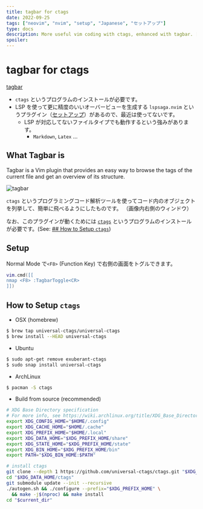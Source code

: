 ```yaml
---
title: tagbar for ctags
date: 2022-09-25
tags: ["neovim", "nvim", "setup", "Japanese", "セットアップ"]
type: docs
description: More useful vim coding with ctags, enhanced with tagbar. [20-utility-config/tagbar]
spoiler:
---
```


# tagbar for ctags

[tagbar](https://github.com/preservim/tagbar)

- `ctags` というプログラムのインストールが必要です。
- LSP を使って更に精度のいいオーバービューを生成する `lspsaga.nvim` というプラグイン（[セットアップ](/70-lsp-config)）があるので、最近は使ってないです。
  - LSP が対応してないファイルタイプでも動作するという強みがあります。
    - `Markdown`, `Latex` ...

## What Tagbar is

Tagbar is a Vim plugin that provides an easy way to browse the tags of the current file and get an overview of its structure.

![tagbar](https://camo.githubusercontent.com/f83407e2245d6c889e229a628f7363dd98c7d2cace52c1e636c75d8c74a632c6/68747470733a2f2f692e696d6775722e636f6d2f5366394c7332722e706e67)

`ctags` というプログラミングコード解析ツールを使ってコード内のオブジェクトを列挙して、簡単に飛べるようにしたものです。
（画像内右側のウィンドウ）

なお、このプラグインが動くためには [`ctags`](https://ctags.io/) というプログラムのインストールが必要です。(See: [## How to Setup `ctags`](#how-to-setup-ctags))

## Setup

Normal Mode で`<F8>` (Function Key) で右側の画面をトグルできます。

```lua filename="20-utility-config/tagbar.lua"
vim.cmd([[
nmap <F8> :TagbarToggle<CR>
]])
```

## How to Setup `ctags`

- OSX (homebrew)

```zsh
$ brew tap universal-ctags/universal-ctags
$ brew install --HEAD universal-ctags
```

- Ubuntu

```bash
$ sudo apt-get remove exuberant-ctags
$ sudo snap install universal-ctags
```

- ArchLinux

```bash
$ pacman -S ctags
```

- Build from source (recommended)

```bash
# XDG Base Directory specification
# For more info, see https://wiki.archlinux.org/title/XDG_Base_Directory
export XDG_CONFIG_HOME="$HOME/.config"
export XDG_CACHE_HOME="$HOME/.cache"
export XDG_PREFIX_HOME="$HOME/.local"
export XDG_DATA_HOME="$XDG_PREFIX_HOME/share"
export XDG_STATE_HOME="$XDG_PREFIX_HOME/state"
export XDG_BIN_HOME="$XDG_PREFIX_HOME/bin"
export PATH="$XDG_BIN_HOME:$PATH"

# install ctags
git clone --depth 1 https://github.com/universal-ctags/ctags.git "$XDG_DATA_HOME/ctags"
cd "$XDG_DATA_HOME/ctags"
git submodule update --init --recursive
./autogen.sh && ./configure --prefix="$XDG_PREFIX_HOME" \
  && make -j$(nproc) && make install
cd "$current_dir"
```
